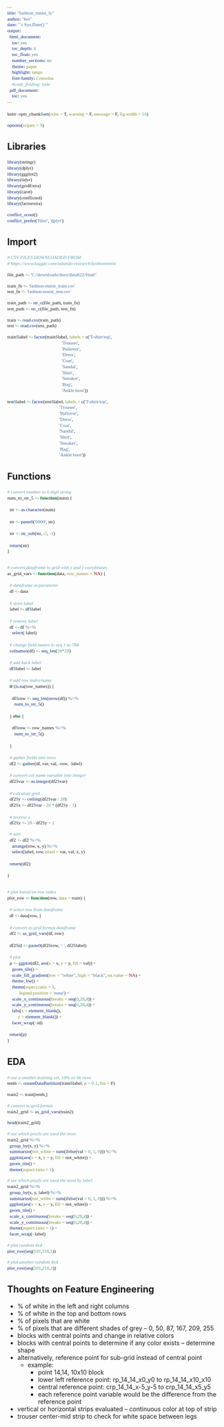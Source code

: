 ```yaml
---
title: "fashion_mnist_ly"
author: "leo"
date: "`r Sys.Date()`"
output:
  html_document:
    toc: yes
    toc_depth: 4
    toc_float: yes
    number_sections: no
    theme: paper
    highlight: tango
    font-family: Consolas
    #code_folding: hide
  pdf_document:
    toc: yes
---
```


```{=html}
<style type="text/css">

code {
  font-family: "Consolas";
  font-size: 11px;
}

pre {
  font-family: "Consolas";
  font-size: 11px;
}

mark {
  background-color: whitesmoke;
  color: black;
}

</style>
```

```r
knitr::opts_chunk$set(echo = T, warning = F, message = F, fig.width = 10)

options(scipen = 9)
```

## Libraries

```r

library(stringr)
library(dplyr)
library(ggplot2)
library(tidyr)
library(gridExtra)
library(caret)
library(conflicted)
library(factoextra)

conflict_scout()
conflict_prefer('filter', 'dplyr')

```

## Import

```r

# CSV FILES DOWNLOADED FROM 
# https://www.kaggle.com/zalando-research/fashionmnist

file_path <- 'C:/downloads/docs/data622/final/'

train_fn <- 'fashion-mnist_train.csv'
test_fn <- 'fashion-mnist_test.csv'

train_path <- str_c(file_path, train_fn)
test_path <- str_c(file_path, test_fn)

train <- read.csv(train_path)
test <- read.csv(test_path)

train$label <- factor(train$label, labels = c('T-shirt/top',
                                              'Trouser',
                                              'Pullover',
                                              'Dress',
                                              'Coat', 
                                              'Sandal',
                                              'Shirt',
                                              'Sneaker',
                                              'Bag',
                                              'Ankle boot'))

test$label <- factor(test$label, labels = c('T-shirt/top',
                                            'Trouser',
                                            'Pullover',
                                            'Dress',
                                            'Coat', 
                                            'Sandal',
                                            'Shirt',
                                            'Sneaker',
                                            'Bag',
                                            'Ankle boot'))

```

## Functions

```r

# convert number to 6 digit string
num_to_str_5 <- function(num) {
  
  str <- as.character(num)
  
  str <- paste0('0000', str)
  
  str <- str_sub(str, -5, -1)
  
  return(str)
}


# convert dataframe to grid with x and y coordinates
as_grid_vars <- function(data, row_names = NA) {
  
  # dataframe in parameter
  df <- data
  
  # store label
  label <- df$label
  
  # remove label
  df <- df %>%
    select(-label)
  
  # change field names to seq 1 to 784
  colnames(df) <- seq_len(28*28)
  
  # add back label
  df$label <- label
  
  # add row index/name
  if (is.na(row_names)) {
    
    df$row <- seq_len(nrow(df)) %>%
      num_to_str_5()
    
  } else {
    
    df$row <- row_names %>%
      num_to_str_5()
    
  }
  
  # gather fields into rows
  df2 <- gather(df, var, val, -row, -label)
  
  # convert col name variable into integer
  df2$var <- as.integer(df2$var)
  
  # calculate grid
  df2$y <- ceiling(df2$var / 28)
  df2$x <- df2$var - 28 * (df2$y - 1)
  
  # reverse y
  df2$y <- 28 - df2$y + 1

  # sort
  df2 <- df2 %>%
    arrange(row, x, y) %>%
    select(label, row, pixel = var, val, x, y)
  
  return(df2)
    
}


# plot based on row index
plot_row <- function(row, data = train) {
  
  # select row from dataframe
  df <- data[row, ]
  
  # convert to grid format dataframe
  df2 <- as_grid_vars(df, row)
  
  df2$id <- paste0(df2$row, ': ', df2$label)
  
  # plot
  p <- ggplot(df2, aes(x = x, y = y, fill = val)) +
    geom_tile() +
    scale_fill_gradient(low = "white", high = "black", na.value = NA) +
    theme_bw() +
    theme(aspect.ratio = 1,
          legend.position = 'none') +
    scale_x_continuous(breaks = seq(0,28,4)) +
    scale_y_continuous(breaks = seq(0,28,4)) +
    labs(x = element_blank(),
         y = element_blank()) +
    facet_wrap(~id)
  
  return(p)
}

```

## EDA

```r
# use a smaller training set, 10% or 6k rows
tenth <- createDataPartition(train$label, p = 0.1, list = F)

train2 <- train[tenth,]

# convert to grid format
train2_grid <- as_grid_vars(train2)

head(train2_grid)

# see which pixels are used the most
train2_grid %>%
  group_by(x, y) %>%
  summarize(not_white = sum(ifelse(val > 0, 1, 0))) %>%
  ggplot(aes(x = x, y = y, fill = not_white)) +
  geom_tile() +
  theme(aspect.ratio = 1)

# see which pixels are used the most by label
train2_grid %>%
  group_by(x, y, label) %>%
  summarize(not_white = sum(ifelse(val > 0, 1, 0))) %>%
  ggplot(aes(x = x, y = y, fill = not_white)) +
  geom_tile() +
  scale_x_continuous(breaks = seq(0,28,4)) +
  scale_y_continuous(breaks = seq(0,28,4)) +
  theme(aspect.ratio = 1) +
  facet_wrap(~label)

# plot random 4x4
plot_row(seq(101,116,1))

# plot another random 4x4
plot_row(seq(201,216,1))
```

## Thoughts on Feature Engineering

- % of white in the left and right columns
- % of white in the top and bottom rows
- % of pixels that are white
- % of pixels that are different shades of grey -- 0, 50, 87, 167, 209, 255
- blocks with central points and change in relative colors
- blocks with central points to determine if any color exists -- determine shape
- alternatively, reference point for sub-grid instead of central point
  - example:
    - point 14,14, 10x10 block
    - lower left reference point: rp_14_14_x0_y0 to rp_14_14_x10_x10
    - central reference point: crp_14_14_x-5_y-5 to crp_14_14_x5_y5
    - each reference point variable would be the difference from the reference point
- vertical or horizontal strips evaluated -- continuous color at top of strip
- trouser center-mid strip to check for white space between legs



